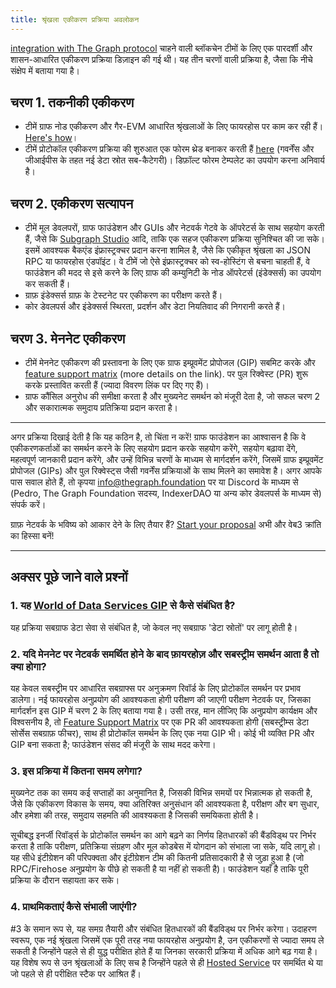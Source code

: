 ```yaml
---
title: श्रृंखला एकीकरण प्रक्रिया अवलोकन
---
```


[integration with The Graph protocol](https://forum.thegraph.com/t/gip-0057-चेन-इंटीग्रेशन-प्रोसेस/4468) चाहने वाली ब्लॉकचेन टीमों के लिए एक पारदर्शी और शासन-आधारित एकीकरण प्रक्रिया डिज़ाइन की गई थी। यह तीन चरणों वाली प्रक्रिया है, जैसा कि नीचे संक्षेप में बताया गया है।

## चरण 1. तकनीकी एकीकरण

-   टीमें ग्राफ नोड एकीकरण और गैर-EVM आधारित श्रृंखलाओं के लिए फायरहोस पर काम कर रही हैं। [Here's how](/new-chain-integration/)।
-   टीमें प्रोटोकॉल एकीकरण प्रक्रिया की शुरुआत एक फोरम थ्रेड बनाकर करती हैं [here](https://forum.thegraph.com/c/governance-gips/new-chain-support/71) (गवर्नेंस और जीआईपीस के तहत नई डेटा स्रोत सब-कैटेगरी)। डिफ़ॉल्ट फोरम टेम्पलेट का उपयोग करना अनिवार्य है।

## चरण 2. एकीकरण सत्यापन

-   टीमें मूल डेवलपरों, ग्राफ फाउंडेशन और GUIs और नेटवर्क गेटवे के ऑपरेटर्स के साथ सहयोग करती हैं, जैसे कि [Subgraph Studio](https://thegraph.com/studio/) आदि, ताकि एक सहज एकीकरण प्रक्रिया सुनिश्चित की जा सके। इसमें आवश्यक बैकएंड इंफ्रास्ट्रक्चर प्रदान करना शामिल है, जैसे कि एकीकृत श्रृंखला का JSON RPC या फायरहोस एंडपॉइंट। वे टीमें जो ऐसे इंफ्रास्ट्रक्चर को स्व-होस्टिंग से बचना चाहती हैं, वे फाउंडेशन की मदद से इसे करने के लिए ग्राफ की कम्युनिटी के नोड ऑपरेटर्स (इंडेक्सर्स) का उपयोग कर सकती हैं।
-   ग्राफ़ इंडेक्सर्स ग्राफ़ के टेस्टनेट पर एकीकरण का परीक्षण करते हैं।
-   कोर डेवलपर्स और इंडेक्सर्स स्थिरता, प्रदर्शन और डेटा नियतिवाद की निगरानी करते हैं।

## चरण 3. मेननेट एकीकरण

-   टीमें मेननेट एकीकरण की प्रस्तावना के लिए एक ग्राफ इम्प्रूवमेंट प्रोपोजल (GIP) सबमिट करके और [feature support matrix](https://github.com/graphprotocol/indexer/blob/main/docs/feature-support-matrix.md) (more details on the link). पर पुल रिक्वेस्ट (PR) शुरू करके प्रस्तावित करती हैं (ज्यादा विवरण लिंक पर दिए गए हैं)।
-   ग्राफ कौंसिल अनुरोध की समीक्षा करता है और मुख्यनेट समर्थन को मंजूरी देता है, जो सफल चरण 2 और सकारात्मक समुदाय प्रतिक्रिया प्रदान करता है।

* * *

अगर प्रक्रिया दिखाई देती है कि यह कठिन है, तो चिंता न करें! ग्राफ फाउंडेशन का आश्वासन है कि वे एकीकरणकर्ताओं का समर्थन करने के लिए सहयोग प्रदान करके सहयोग करेंगे, सहयोग बढ़ावा देंगे, महत्वपूर्ण जानकारी प्रदान करेंगे, और उन्हें विभिन्न चरणों के माध्यम से मार्गदर्शन करेंगे, जिसमें ग्राफ इम्प्रूवमेंट प्रोपोजल (GIPs) और पुल रिक्वेस्ट्स जैसी गवर्नेंस प्रक्रियाओं के साथ मिलने का समावेश है। अगर आपके पास सवाल होते हैं, तो कृपया [info@thegraph.foundation](mailto:info@thegraph.foundation) पर या Discord के माध्यम से (Pedro, The Graph Foundation सदस्य, IndexerDAO या अन्य कोर डेवलपर्स के माध्यम से) संपर्क करें।

ग्राफ़ नेटवर्क के भविष्य को आकार देने के लिए तैयार हैं? [Start your proposal](https://github.com/graphprotocol/graph-improvement-proposals/blob/main/gips/0057-चेन-इंटेग्रेशन-प्रोसेस.md) अभी और वेब3 क्रांति का हिस्सा बनें!

* * *

## अक्सर पूछे जाने वाले प्रश्नों

### 1.  यह [World of Data Services GIP](https://forum.thegraph.com/t/gip-0042-a-world-of-data-services/3761) से कैसे संबंधित है?

यह प्रक्रिया सबग्राफ डेटा सेवा से संबंधित है, जो केवल नए सबग्राफ 'डेटा स्रोतों' पर लागू होती है।

### 2.  यदि मेननेट पर नेटवर्क समर्थित होने के बाद फ़ायरहोज़ और सबस्ट्रीम समर्थन आता है तो क्या होगा?

यह केवल सबस्ट्रीम पर आधारित सबग्राफ्स पर अनुक्रमण रिवॉर्ड के लिए प्रोटोकॉल समर्थन पर प्रभाव डालेगा। नई फायरहोस अनुप्रयोग की आवश्यकता होगी परीक्षण की जाएगी परीक्षण नेटवर्क पर, जिसका मार्गदर्शन इस GIP में चरण 2 के लिए बताया गया है। उसी तरह, मान लीजिए कि अनुप्रयोग कार्यक्षम और विश्वसनीय है, तो [Feature Support Matrix](https://github.com/graphprotocol/indexer/blob/main/docs/feature-support-matrix.md) पर एक PR की आवश्यकता होगी (सबस्ट्रीम्स डेटा सोर्सेस सबग्राफ़ फीचर), साथ ही प्रोटोकॉल समर्थन के लिए एक नया GIP भी। कोई भी व्यक्ति PR और GIP बना सकता है; फाउंडेशन संसद की मंजूरी के साथ मदद करेगा।

### 3.  इस प्रक्रिया में कितना समय लगेगा?

मुख्यनेट तक का समय कई सप्ताहों का अनुमानित है, जिसकी विभिन्न समयों पर भिन्नात्मक हो सकती है, जैसे कि एकीकरण विकास के समय, क्या अतिरिक्त अनुसंधान की आवश्यकता है, परीक्षण और बग सुधार, और हमेशा की तरह, समुदाय सहमति की आवश्यकता है जिसकी समयिकता होती है।

सूचीबद्ध इनर्जी रिवॉर्ड्स के प्रोटोकॉल समर्थन का आगे बढ़ने का निर्णय हितधारकों की बैंडविड्थ पर निर्भर करता है ताकि परीक्षण, प्रतिक्रिया संग्रहण और मूल कोडबेस में योगदान को संभाला जा सके, यदि लागू हो। यह सीधे इंटीग्रेशन की परिपक्वता और इंटीग्रेशन टीम की कितनी प्रतिसादकारी है से जुड़ा हुआ है (जो RPC/Firehose अनुप्रयोग के पीछे हो सकती है या नहीं हो सकती है)। फाउंडेशन यहाँ है ताकि पूरी प्रक्रिया के दौरान सहायता कर सके।

### 4.  प्राथमिकताएं कैसे संभाली जाएंगी?

\#3 के समान रूप से, यह समग्र तैयारी और संबंधित हितधारकों की बैंडविड्थ पर निर्भर करेगा। उदाहरण स्वरूप, एक नई श्रृंखला जिसमें एक पूरी तरह नया फायरहोस अनुप्रयोग है, उन एकीकरणों से ज्यादा समय ले सकती है जिन्होंने पहले से ही युद्ध परीक्षित होते हैं या जिनका सरकारी प्रक्रिया में अधिक आगे बढ़ गया है। यह विशेष रूप से उन श्रृंखलाओं के लिए सच है जिन्होंने पहले से ही [Hosted Service](https://thegraph.com/hosted-service) पर समर्थित थे या जो पहले से ही परीक्षित स्टैक पर आश्रित हैं।
